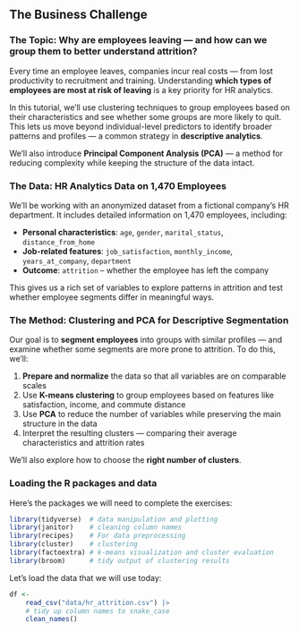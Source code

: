 ## The Business Challenge

### The Topic: Why are employees leaving — and how can we group them to better understand attrition? {.unnumbered}

Every time an employee leaves, companies incur real costs — from lost productivity to recruitment and training. Understanding **which types of employees are most at risk of leaving** is a key priority for HR analytics.

In this tutorial, we’ll use clustering techniques to group employees based on their characteristics and see whether some groups are more likely to quit. This lets us move beyond individual-level predictors to identify broader patterns and profiles — a common strategy in **descriptive analytics**.

We'll also introduce **Principal Component Analysis (PCA)** — a method for reducing complexity while keeping the structure of the data intact.

### The Data: HR Analytics Data on 1,470 Employees {.unnumbered}

We'll be working with an anonymized dataset from a fictional company’s HR department. It includes detailed information on 1,470 employees, including:

- **Personal characteristics**: `age`, `gender`, `marital_status`, `distance_from_home`
- **Job-related features**: `job_satisfaction`, `monthly_income`, `years_at_company`, `department`
- **Outcome**: `attrition` – whether the employee has left the company

This gives us a rich set of variables to explore patterns in attrition and test whether employee segments differ in meaningful ways.

### The Method: Clustering and PCA for Descriptive Segmentation {.unnumbered}

Our goal is to **segment employees** into groups with similar profiles — and examine whether some segments are more prone to attrition. To do this, we’ll:

1. **Prepare and normalize** the data so that all variables are on comparable scales  
2. Use **K-means clustering** to group employees based on features like satisfaction, income, and commute distance  
3. Use **PCA** to reduce the number of variables while preserving the main structure in the data  
4. Interpret the resulting clusters — comparing their average characteristics and attrition rates

We'll also explore how to choose the **right number of clusters**.

### Loading the R packages and data

Here's the packages we will need to complete the exercises:

```r
library(tidyverse)  # data manipulation and plotting
library(janitor)    # cleaning column names
library(recipes)    # For data preprocessing
library(cluster)    # clustering
library(factoextra) # k-means visualization and cluster evaluation
library(broom)      # tidy output of clustering results
```


Let's load the data that we will use today:

```r
df <-
    read_csv("data/hr_attrition.csv") |> 
    # tidy up column names to snake_case 
    clean_names()
```


